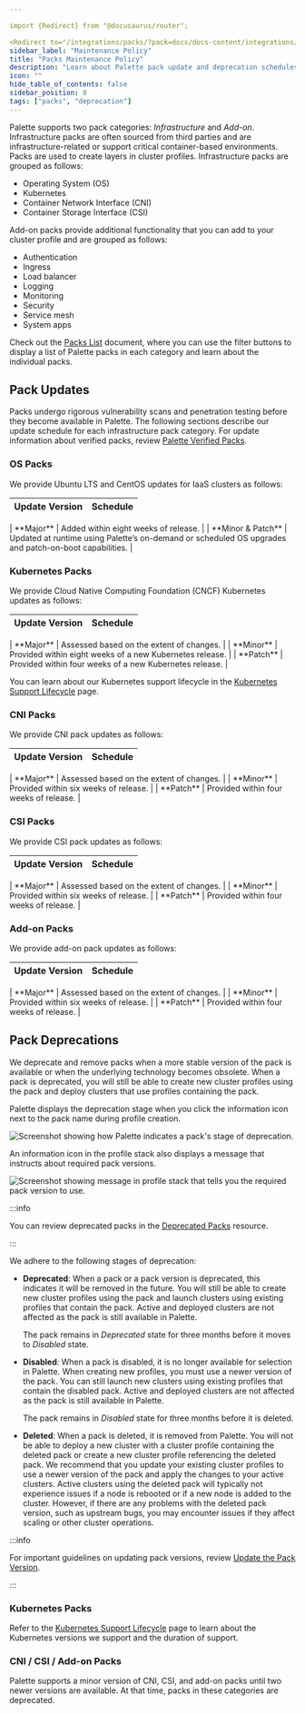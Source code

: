 ```yaml
---

import {Redirect} from "@docusaurus/router";

<Redirect to="/integrations/packs/?pack=docs/docs-content/integrations/maintenance-policy" />
sidebar_label: "Maintenance Policy"
title: "Packs Maintenance Policy"
description: "Learn about Palette pack update and deprecation schedules."
icon: ""
hide_table_of_contents: false
sidebar_position: 0
tags: ["packs", "deprecation"]
---
```



<Redirect to="/integrations/packs/?pack=docs/docs-content/integrations/maintenance-policy" />

Palette supports two pack categories: _Infrastructure_ and _Add-on_. Infrastructure packs are often sourced from third
parties and are infrastructure-related or support critical container-based environments. Packs are used to create layers
in cluster profiles. Infrastructure packs are grouped as follows:

- Operating System (OS)
- Kubernetes
- Container Network Interface (CNI)
- Container Storage Interface (CSI)

Add-on packs provide additional functionality that you can add to your cluster profile and are grouped as follows:

- Authentication
- Ingress
- Load balancer
- Logging
- Monitoring
- Security
- Service mesh
- System apps

Check out the [Packs List](integrations.mdx) document, where you can use the filter buttons to display a list of Palette
packs in each category and learn about the individual packs.

## Pack Updates

Packs undergo rigorous vulnerability scans and penetration testing before they become available in Palette. The
following sections describe our update schedule for each infrastructure pack category. For update information about
verified packs, review [Palette Verified Packs](verified_packs.md).

### OS Packs

We provide Ubuntu LTS and CentOS updates for IaaS clusters as follows:

| **Update Version** | **Schedule**                                                                                          |
| ------------------ | ----------------------------------------------------------------------------------------------------- |


<Redirect to="/integrations/packs/?pack=docs/docs-content/integrations/maintenance-policy" />
| **Major**          | Added within eight weeks of release.                                                                  |
| **Minor & Patch**  | Updated at runtime using Palette’s on-demand or scheduled OS upgrades and patch-on-boot capabilities. |

### Kubernetes Packs

We provide Cloud Native Computing Foundation (CNCF) Kubernetes updates as follows:

| **Update Version** | **Schedule**                                             |
| ------------------ | -------------------------------------------------------- |


<Redirect to="/integrations/packs/?pack=docs/docs-content/integrations/maintenance-policy" />
| **Major**          | Assessed based on the extent of changes.                 |
| **Minor**          | Provided within eight weeks of a new Kubernetes release. |
| **Patch**          | Provided within four weeks of a new Kubernetes release.  |

You can learn about our Kubernetes support lifecycle in the [Kubernetes Support Lifecycle](kubernetes-support.md) page.

### CNI Packs

We provide CNI pack updates as follows:

| **Update Version** | **Schedule**                             |
| ------------------ | ---------------------------------------- |


<Redirect to="/integrations/packs/?pack=docs/docs-content/integrations/maintenance-policy" />
| **Major**          | Assessed based on the extent of changes. |
| **Minor**          | Provided within six weeks of release.    |
| **Patch**          | Provided within four weeks of release.   |

### CSI Packs

We provide CSI pack updates as follows:

| **Update Version** | **Schedule**                             |
| ------------------ | ---------------------------------------- |


<Redirect to="/integrations/packs/?pack=docs/docs-content/integrations/maintenance-policy" />
| **Major**          | Assessed based on the extent of changes. |
| **Minor**          | Provided within six weeks of release.    |
| **Patch**          | Provided within four weeks of release.   |

### Add-on Packs

We provide add-on pack updates as follows:

| **Update Version** | **Schedule**                             |
| ------------------ | ---------------------------------------- |


<Redirect to="/integrations/packs/?pack=docs/docs-content/integrations/maintenance-policy" />
| **Major**          | Assessed based on the extent of changes. |
| **Minor**          | Provided within six weeks of release.    |
| **Patch**          | Provided within four weeks of release.   |

## Pack Deprecations

We deprecate and remove packs when a more stable version of the pack is available or when the underlying technology
becomes obsolete. When a pack is deprecated, you will still be able to create new cluster profiles using the pack and
deploy clusters that use profiles containing the pack.

Palette displays the deprecation stage when you click the information icon next to the pack name during profile
creation.

![Screenshot showing how Palette indicates a pack's stage of deprecation.](/integrations_deprecation-stage.webp)

An information icon in the profile stack also displays a message that instructs about required pack versions.

![Screenshot showing message in profile stack that tells you the required pack version to use.](/integrations_deprecation-profile-stack-msg.webp)

:::info

You can review deprecated packs in the [Deprecated Packs](deprecated-packs.md) resource.

:::

We adhere to the following stages of deprecation:

- **Deprecated**: When a pack or a pack version is deprecated, this indicates it will be removed in the future. You will
  still be able to create new cluster profiles using the pack and launch clusters using existing profiles that contain
  the pack. Active and deployed clusters are not affected as the pack is still available in Palette.

  The pack remains in _Deprecated_ state for three months before it moves to _Disabled_ state.

- **Disabled**: When a pack is disabled, it is no longer available for selection in Palette. When creating new profiles,
  you must use a newer version of the pack. You can still launch new clusters using existing profiles that contain the
  disabled pack. Active and deployed clusters are not affected as the pack is still available in Palette.

  The pack remains in _Disabled_ state for three months before it is deleted.

- **Deleted**: When a pack is deleted, it is removed from Palette. You will not be able to deploy a new cluster with a
  cluster profile containing the deleted pack or create a new cluster profile referencing the deleted pack. We recommend
  that you update your existing cluster profiles to use a newer version of the pack and apply the changes to your active
  clusters. Active clusters using the deleted pack will typically not experience issues if a node is rebooted or if a
  new node is added to the cluster. However, if there are any problems with the deleted pack version, such as upstream
  bugs, you may encounter issues if they affect scaling or other cluster operations.

:::info

For important guidelines on updating pack versions, review
[Update the Pack Version](../profiles/cluster-profiles/modify-cluster-profiles/update-cluster-profile.md#update-the-pack-version).

:::

### Kubernetes Packs

Refer to the [Kubernetes Support Lifecycle](kubernetes-support.md) page to learn about the Kubernetes versions we
support and the duration of support.

### CNI / CSI / Add-on Packs

Palette supports a minor version of CNI, CSI, and add-on packs until two newer versions are available. At that time,
packs in these categories are deprecated.
